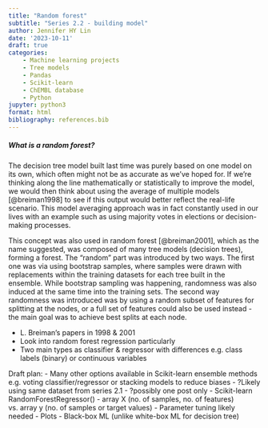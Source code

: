 ```yaml
---
title: "Random forest"
subtitle: "Series 2.2 - building model"
author: Jennifer HY Lin
date: '2023-10-11'
draft: true
categories: 
    - Machine learning projects
    - Tree models
    - Pandas
    - Scikit-learn
    - ChEMBL database
    - Python
jupyter: python3
format: html
bibliography: references.bib
---
```


##### **What is a random forest?**

The decision tree model built last time was purely based on one model on its own, which often might not be as accurate as we've hoped for. If we're thinking along the line mathematically or statistically to improve the model, we would then think about using the average of multiple models [@breiman1998] to see if this output would better reflect the real-life scenario. This model averaging approach was in fact constantly used in our lives with an example such as using majority votes in elections or decision-making processes.

This concept was also used in random forest [@breiman2001], which as the name suggested, was composed of many tree models (decision trees), forming a forest. The "random" part was introduced by two ways. The first one was via using bootstrap samples, where samples were drawn with replacements within the training datasets for each tree built in the ensemble. While bootstrap sampling was happening, randomness was also induced at the same time into the training sets. The second way randomness was introduced was by using a random subset of features for splitting at the nodes, or a full set of features could also be used instead - the main goal was to achieve best splits at each node.



-   L. Breiman's papers in 1998 & 2001
-   Look into random forest regression particularly
-   Two main types as classifier & regressor with differences e.g. class labels (binary) or continuous variables

Draft plan: - Many other options available in Scikit-learn ensemble methods e.g. voting classifier/regressor or stacking models to reduce biases - ?Likely using same dataset from series 2.1 - ?possibly one post only - Scikit-learn RandomForestRegressor() - array X (no. of samples, no. of features) vs. array y (no. of samples or target values) - Parameter tuning likely needed - Plots - Black-box ML (unlike white-box ML for decision tree)
